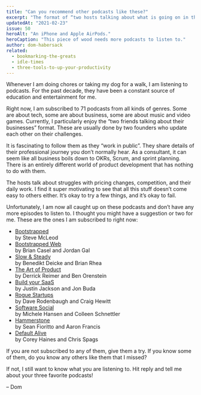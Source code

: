 ```yaml
---
title: "Can you recommend other podcasts like these?"
excerpt: "The format of “two hosts talking about what is going on in their businesses” is fascinating. Know any others like the ones in this list?"
updatedAt: "2021-02-23"
issue: 50
heroAlt: "An iPhone and Apple AirPods."
heroCaption: "This piece of wood needs more podcasts to listen to."
author: dom-habersack
related:
  - bookmarking-the-greats
  - idle-times
  - three-tools-to-up-your-productivity
---
```

Whenever I am doing chores or taking my dog for a walk, I am listening to podcasts. For the past decade, they have been a constant source of education and entertainment for me.

Right now, I am subscribed to 71 podcasts from all kinds of genres. Some are about tech, some are about business, some are about music and video games. Currently, I particularly enjoy the “two friends talking about their businesses” format. These are usually done by two founders who update each other on their challenges.

It is fascinating to follow them as they “work in public”. They share details of their professional journey you don’t normally hear. As a consultant, it can seem like all business boils down to OKRs, Scrum, and sprint planning. There is an entirely different world of product development that has nothing to do with them.

The hosts talk about struggles with pricing changes, competition, and their daily work. I find it super motivating to see that all this stuff doesn’t come easy to others either. It’s okay to try a few things, and it’s okay to fail.

Unfortunately, I am now all caught up on these podcasts and don’t have any more episodes to listen to. I thought you might have a suggestion or two for me. These are the ones I am subscribed to right now:

- [Bootstrapped](https://bootstrapped.fm)  
  by Steve McLeod
- [Bootstrapped Web](http://bootstrappedweb.com)  
  by Brian Casel and Jordan Gal
- [Slow & Steady](https://www.slowandsteadypodcast.com)  
  by Benedikt Deicke and Brian Rhea
- [The Art of Product](https://artofproductpodcast.com)  
  by Derrick Reimer and Ben Orenstein
- [Build your SaaS](https://saas.transistor.fm)  
  by Justin Jackson and Jon Buda
- [Rogue Startups](https://roguestartups.com)  
  by Dave Rodenbaugh and Craig Hewitt
- [Software Social](https://softwaresocial.dev)  
  by Michele Hansen and Colleen Schnettler
- [Hammerstone](https://hammerstone.dev)  
  by Sean Fioritto and Aaron Francis
- [Default Alive](https://defaultalive.fm)  
  by Corey Haines and Chris Spags

If you are not subscribed to any of them, give them a try. If you know some of them, do you know any others like them that I missed?

If not, I still want to know what you are listening to. Hit reply and tell me about your three favorite podcasts!

– Dom

